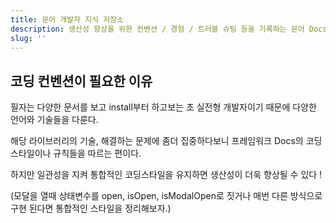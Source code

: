 ```yaml
---
title: 문어 개발자 지식 저장소
description: 생산성 향상을 위한 컨벤션 / 경험 / 트러블 슈팅 등을 기록하는 문어 Docs
slug: ''
---
```


## 코딩 컨벤션이 필요한 이유

필자는 다양한 문서를 보고 install부터 하고보는 초 실전형 개발자이기 때문에 다양한 언어와 기술들을 다룬다.

해당 라이브러리의 기술, 해결하는 문제에 좀더 집중하다보니 프레임워크 Docs의 코딩 스타일이나 규칙들을 따르는 편이다.

하지만 일관성을 지켜 통합적인 코딩스타일을 유지하면 생산성이 더욱 향상될 수 있다 !

(모달을 열때 상태변수를 open, isOpen, isModalOpen로 짓거나 매번 다른 방식으로 구현 된다면 통합적인 스타일을 정리해보자.)
